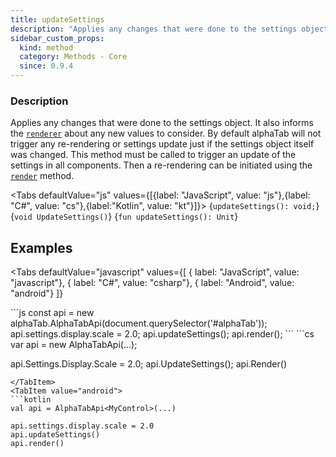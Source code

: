 ```yaml
---
title: updateSettings
description: "Applies any changes that were done to the settings object."
sidebar_custom_props:
  kind: method
  category: Methods - Core
  since: 0.9.4
---
```



<SinceBadge since="0.9.4" />

### Description
Applies any changes that were done to the settings object. It also informs the [`renderer`](/docs/reference/types/alphatabapibase/renderer) about any new values to consider.
By default alphaTab will not trigger any re-rendering or settings update just if the settings object itself was changed. This method must be called
to trigger an update of the settings in all components. Then a re-rendering can be initiated using the [`render`](/docs/reference/types/alphatabapibase/render) method.

<Tabs defaultValue="js" values={[{label: "JavaScript", value: "js"},{label: "C#", value: "cs"},{label:"Kotlin", value: "kt"}]}>
<TabItem value="js">
<CodeBlock language="ts">{`updateSettings(): void;`}</CodeBlock>
</TabItem>
<TabItem value="cs">
<CodeBlock language="csharp">{`void UpdateSettings()`}</CodeBlock>
</TabItem>
<TabItem value="kt">
<CodeBlock language="kotlin">{`fun updateSettings(): Unit`}</CodeBlock>
</TabItem>
</Tabs>


## Examples

<Tabs
    defaultValue="javascript"
    values={[
      { label: "JavaScript", value: "javascript"},
      { label: "C#", value: "csharp"},
      { label: "Android", value: "android"}
    ]}
>
<TabItem value="javascript">
```js
const api = new alphaTab.AlphaTabApi(document.querySelector('#alphaTab'));
api.settings.display.scale = 2.0;
api.updateSettings();
api.render();
```
</TabItem>
<TabItem value="csharp">
```cs
var api = new AlphaTabApi<MyControl>(...);

api.Settings.Display.Scale = 2.0;
api.UpdateSettings();
api.Render()
```
</TabItem>
<TabItem value="android">
```kotlin
val api = AlphaTabApi<MyControl>(...)

api.settings.display.scale = 2.0
api.updateSettings()
api.render()
```
</TabItem>
</Tabs>
